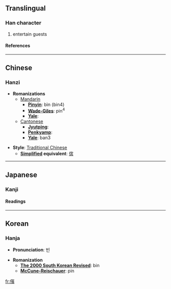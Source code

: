{{see|傧}}

==Translingual==
===Han character===
{{Han char|rad=人|as=14|sn=16|four=2328<sub>6</sub>|canj=人十一金 (OJMC)}}
# entertain guests
====References====
{{Han ref|kx=0119.240|dkj=01214|dj=0253.020|hdz=10232.030|uh=5110|ud=20752|bh=BEAA|bd=48810}}
----

==Chinese==
===Hanzi===


* '''Romanizations'''
** [[Mandarin]]
*** '''[[Pinyin]]''': bìn (bin4)
*** '''[[Wade-Giles]]''': pin<sup>4</sup>
*** '''[[Yale]]''': 
**[[Cantonese]]
***'''[[Jyutping]]''':
***'''[[Penkyamp]]''': 
***'''[[Yale]]''': ban3

* '''Style''': [[Traditional Chinese]] 
** '''[[Simplified Chinese|Simplified]] equivalent''': [[傧]]


----
==Japanese==
===Kanji===
{{ja-kanji|grade=|rs=人14}}
====Readings====
{{ja-readings|on=[[ひん]] (hin)|kun=[[すすめる]] (susumeru), [[うやまう]] (uyamau), [[あいさつ]] (aisatsu)}}


----
==Korean==
===Hanja===

* '''Pronunciation''': 빈

* '''Romanization'''
** '''[[The 2000 South Korean Revised Romanization|The 2000 South Korean Revised]]''': bin
** '''[[McCune-Reischauer]]''': pin


[[fr:儐]]